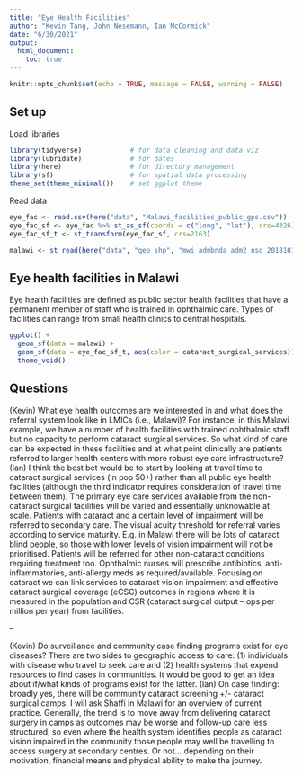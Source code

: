 ```yaml
---
title: "Eye Health Facilities"
author: "Kevin Tang, John Nesemann, Ian McCormick"
date: "6/30/2021"
output: 
  html_document:
    toc: true
---
```


```r
knitr::opts_chunk$set(echo = TRUE, message = FALSE, warning = FALSE)
```
## Set up

Load libraries
```r
library(tidyverse)            # for data cleaning and data viz
library(lubridate)            # for dates
library(here)                 # for directory management
library(sf)                   # for spatial data processing
theme_set(theme_minimal())    # set ggplot theme
```

Read data
```r
eye_fac <- read.csv(here("data", "Malawi_facilities_public_gps.csv"))
eye_fac_sf <- eye_fac %>% st_as_sf(coords = c("long", "lat"), crs=4326)
eye_fac_sf_t <- st_transform(eye_fac_sf, crs=2163)

malawi <- st_read(here("data", "geo_shp", "mwi_admbnda_adm2_nso_20181016.shp"))
```

## Eye health facilities in Malawi

Eye health facilities are defined as public sector health facilities that have a permanent member of staff who is trained in ophthalmic care. Types of facilities can range from small health clinics to central hospitals. 
```r
ggplot() +
  geom_sf(data = malawi) +
  geom_sf(data = eye_fac_sf_t, aes(color = cataract_surgical_services)) +
  theme_void() 
```

## Questions
(Kevin) What eye health outcomes are we interested in and what does the referral system look like in LMICs (i.e., Malawi)? For instance, in this Malawi example, we have a number of health facilities with trained ophthalmic staff but no capacity to perform cataract surgical services. So what kind of care can be expected in these facilities and at what point clinically are patients referred to larger health centers with more robust eye care infrastructure?
(Ian) I think the best bet would be to start by looking at travel time to cataract surgical services (in pop 50+) rather than all public eye health facilities (although the third indicator requires consideration of travel time between them). The primary eye care services available from the non-cataract surgical facilities will be varied and essentially unknowable at scale. Patients with cataract and a certain level of impairment will be referred to secondary care. The visual acuity threshold for referral varies according to service maturity. E.g. in Malawi there will be lots of cataract blind people, so those with lower levels of vision impairment will not be prioritised. Patients will be referred for other non-cataract conditions requiring treatment too. Ophthalmic nurses will prescribe antibiotics, anti-inflammatories, anti-allergy meds as required/available.
Focusing on cataract we can link services to cataract vision impairment and effective cataract surgical coverage (eCSC) outcomes in regions where it is measured in the population and CSR (cataract surgical output – ops per million per year) from facilities.

--

(Kevin) Do surveillance and community case finding programs exist for eye diseases? There are two sides to geographic access to care: (1) individuals with disease who travel to seek care and (2) health systems that expend resources to find cases in communities. It would be good to get an idea about if/what kinds of programs exist for the latter.
(Ian) On case finding: broadly yes, there will be community cataract screening +/- cataract surgical camps. I will ask Shaffi in Malawi for an overview of current practice.
Generally, the trend is to move away from delivering cataract surgery in camps as outcomes may be worse and follow-up care less structured, so even where the health system identifies people as cataract vision impaired in the community those people may well be travelling to access surgery at secondary centres. Or not… depending on their motivation, financial means and physical ability to make the journey.
